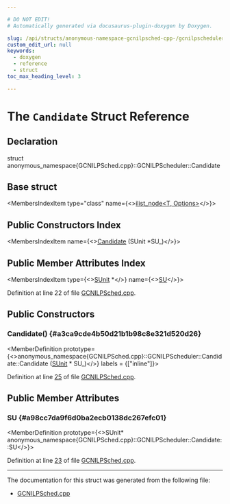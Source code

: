 ```yaml
---

# DO NOT EDIT!
# Automatically generated via docusaurus-plugin-doxygen by Doxygen.

slug: /api/structs/anonymous-namespace-gcnilpsched-cpp-/gcnilpscheduler/candidate
custom_edit_url: null
keywords:
  - doxygen
  - reference
  - struct
toc_max_heading_level: 3

---
```





# The `Candidate` Struct Reference

<DoxygenPage pluginConfig={pluginConfig}>



## Declaration

<CodeBlock>struct anonymous_namespace{GCNILPSched.cpp}::GCNILPScheduler::Candidate</CodeBlock>

## Base struct

<MembersIndex>

<MembersIndexItem
  type="class"
  name={<><a href="/docs/api/classes/llvm/ilist-node">ilist&#95;node&lt;T, Options&gt;</a></>}>
</MembersIndexItem>

</MembersIndex>

## Public Constructors Index

<MembersIndex>

<MembersIndexItem
  name={<><a href="#a3ca9cde4b50d21b1b98c8e321d520d26">Candidate</a> (SUnit &#42;SU&#95;)</>}>
</MembersIndexItem>

</MembersIndex>

## Public Member Attributes Index

<MembersIndex>

<MembersIndexItem
  type={<><a href="/docs/api/classes/llvm/sunit">SUnit</a> &#42;</>}
  name={<><a href="#a98cc7da9f6d0ba2ecb0138dc267efc01">SU</a></>}>
</MembersIndexItem>

</MembersIndex>


Definition at line 22 of file <a href="/docs/api/files/lib/lib/target/lib/target/amdgpu/gcnilpsched-cpp">GCNILPSched.cpp</a>.

<SectionDefinition>

## Public Constructors

### Candidate() {#a3ca9cde4b50d21b1b98c8e321d520d26}

<MemberDefinition
  prototype={<>anonymous&#95;namespace&#123;GCNILPSched.cpp&#125;::GCNILPScheduler::Candidate::Candidate (<a href="/docs/api/classes/llvm/sunit">SUnit</a> &#42; SU_)</>}
  labels = {["inline"]}>

Definition at line <a href="/docs/api/files/lib/lib/target/lib/target/amdgpu/gcnilpsched-cpp/#l00025">25</a> of file <a href="/docs/api/files/lib/lib/target/lib/target/amdgpu/gcnilpsched-cpp">GCNILPSched.cpp</a>.
</MemberDefinition>

</SectionDefinition>

<SectionDefinition>

## Public Member Attributes

### SU {#a98cc7da9f6d0ba2ecb0138dc267efc01}

<MemberDefinition
  prototype={<>SUnit&#42; anonymous&#95;namespace&#123;GCNILPSched.cpp&#125;::GCNILPScheduler::Candidate::SU</>}>

Definition at line <a href="/docs/api/files/lib/lib/target/lib/target/amdgpu/gcnilpsched-cpp/#l00023">23</a> of file <a href="/docs/api/files/lib/lib/target/lib/target/amdgpu/gcnilpsched-cpp">GCNILPSched.cpp</a>.
</MemberDefinition>

</SectionDefinition>

<hr/>

The documentation for this struct was generated from the following file:

<ul>
<li><a href="/docs/api/files/lib/lib/target/lib/target/amdgpu/gcnilpsched-cpp">GCNILPSched.cpp</a></li>
</ul>

</DoxygenPage>

